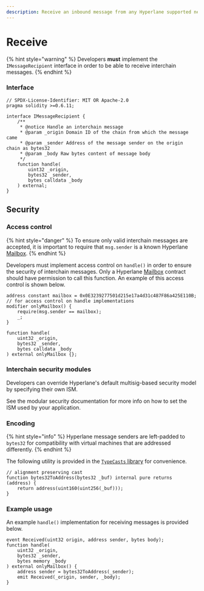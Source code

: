 ```yaml
---
description: Receive an inbound message from any Hyperlane supported network
---
```


# Receive

{% hint style="warning" %}
Developers **must** implement the `IMessageRecipient` interface in order to be able to receive interchain messages.
{% endhint %}

### Interface

```solidity
// SPDX-License-Identifier: MIT OR Apache-2.0
pragma solidity >=0.6.11;

interface IMessageRecipient {
    /**
     * @notice Handle an interchain message
     * @param _origin Domain ID of the chain from which the message came
     * @param _sender Address of the message sender on the origin chain as bytes32
     * @param _body Raw bytes content of message body
     */
    function handle(
        uint32 _origin,
        bytes32 _sender,
        bytes calldata _body
    ) external;
}

```

## Security

### Access control

{% hint style="danger" %}
To ensure only valid interchain messages are accepted, it is important to require that `msg.sender` is a known Hyperlane [Mailbox](./README.mdx "mention").
{% endhint %}

Developers must implement access control on `handle()` in order to ensure the security of interchain messages. Only a Hyperlane [Mailbox](./README.mdx "mention") contract should have permission to call this function. An example of this access control is shown below.

```solidity
address constant mailbox = 0x0E3239277501d215e17a4d31c487F86a425E110B;
// for access control on handle implementations
modifier onlyMailbox() {
    require(msg.sender == mailbox);
    _;    
}

function handle(
    uint32 _origin,
    bytes32 _sender,
    bytes calldata _body
) external onlyMailbox {};
```

### Interchain security modules

Developers can override Hyperlane's default multisig-based security model by specifying their own ISM.

See the modular security documentation for more info on how to set the ISM used by your application.

### Encoding

{% hint style="info" %}
Hyperlane message senders are left-padded to `bytes32` for compatibility with virtual machines that are addressed differently.
{% endhint %}

The following utility is provided in the [`TypeCasts` library](https://github.com/hyperlane-xyz/hyperlane-monorepo/blob/main/solidity/contracts/libs/TypeCasts.sol) for convenience.

```solidity
// alignment preserving cast
function bytes32ToAddress(bytes32 _buf) internal pure returns (address) {
    return address(uint160(uint256(_buf)));
}
```

### Example usage

An example `handle()` implementation for receiving messages is provided below.

```solidity
event Received(uint32 origin, address sender, bytes body);
function handle(
    uint32 _origin,
    bytes32 _sender,
    bytes memory _body
) external onlyMailbox() {
    address sender = bytes32ToAddress(_sender);
    emit Received(_origin, sender, _body);
}
```
